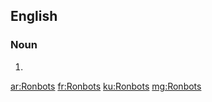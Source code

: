 ==English==

===Noun===
{{head|en}}

# {{plural of|Ronbot}}

[[ar:Ronbots]]
[[fr:Ronbots]]
[[ku:Ronbots]]
[[mg:Ronbots]]
